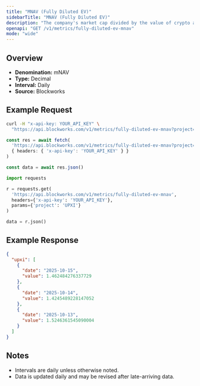 ```yaml
---
title: "MNAV (Fully Diluted EV)"
sidebarTitle: "MNAV (Fully Diluted EV)"
description: "The company's market cap divided by the value of crypto asset holdings. Often called Basic mNAV, it is the most simplistic way to track the multiple the company trades at relative to its crypto assets held. This figure can be calculated using both the market cap and the enterprise value. Some Companies may hold a considerable amount of cash that has not yet been deployed into crypto, which the Enterprise Value calculation highlights."
openapi: "GET /v1/metrics/fully-diluted-ev-mnav"
mode: "wide"
---
```


## Overview

- **Denomination:** mNAV
- **Type:** Decimal
- **Interval:** Daily
- **Source:** Blockworks

## Example Request

<CodeGroup>

```bash cURL
curl -H "x-api-key: YOUR_API_KEY" \
  "https://api.blockworks.com/v1/metrics/fully-diluted-ev-mnav?project=UPXI"
```

```typescript TypeScript
const res = await fetch(
  'https://api.blockworks.com/v1/metrics/fully-diluted-ev-mnav?project=UPXI',
  { headers: { 'x-api-key': 'YOUR_API_KEY' } }
)

const data = await res.json()
```

```python Python
import requests

r = requests.get(
  'https://api.blockworks.com/v1/metrics/fully-diluted-ev-mnav',
  headers={'x-api-key': 'YOUR_API_KEY'},
  params={'project': 'UPXI'}
)

data = r.json()
```

</CodeGroup>

## Example Response

```json
{
  "upxi": [
    {
      "date": "2025-10-15",
      "value": 1.462484276337729
    },
    {
      "date": "2025-10-14",
      "value": 1.4245489228147052
    },
    {
      "date": "2025-10-13",
      "value": 1.5246361545090004
    }
  ]
}
```

## Notes
- Intervals are daily unless otherwise noted.
- Data is updated daily and may be revised after late-arriving data.